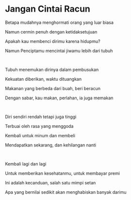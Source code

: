 # Jangan Cintai Racun

Betapa mudahnya menghormati orang yang luar biasa

Namun cermin penuh dengan ketidaksetujuan

Apakah kau membenci dirimu karena hidupmu?

Namun Penciptamu mencintai jiwamu lebih dari tubuh

<br />

Tubuh menemukan dirinya dalam pembusukan

Kekuatan diberikan, waktu dituangkan

Makanan yang berbeda dari buah, beri beracun

Dengan sabar, kau makan, perlahan, ia juga memakan

<br />

Diri sendiri rendah tetapi juga tinggi

Terbuai oleh rasa yang menggoda

Kembali untuk minum dan membeli

Mendapatkan sekarang, dan kehilangan nanti

<br />

Kembali lagi dan lagi

Untuk memberikan kesehatanmu, untuk membayar premi

Ini adalah kecanduan, salah satu mimpi setan

Apa yang bernilai sedikit akan menghabiskan banyak darimu